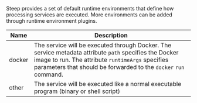 
Steep provides a set of default runtime environments that define how
processing services are executed. More environments can be added through <ScrollLink href="#custom-runtime-environments">runtime environment plugins</ScrollLink>.

| Name    | Description
| ------- | -----------
| docker  | The service will be executed through Docker. The service metadata attribute `path` specifies the Docker image to run. The attribute `runtimeArgs` specifies parameters that should be forwarded to the `docker` `run` command.
| other   | The service will be executed like a normal executable program (binary or shell script)
